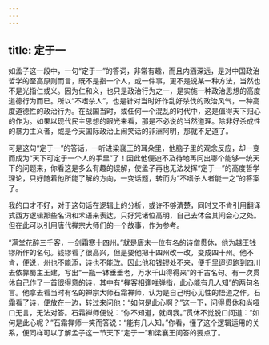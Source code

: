 ```yaml
---
---
---
```

title: 定于一
---




如孟子这一段中，一句“定于一”的答词，非常有趣，而且内涵深远，是对中国政治哲学的至高原则而言，既不是指一个人，或一件事，更不是说某一种方法，当然也不是光指仁或义。因为仁和义，也只是政治行为之一，是实施一种政治思想的高度道德行为而已。所以“不嗜杀人”，也是针对当时好作乱好杀伐的政治风气，一种高度道德性的政治行为。在战国当时，或任何一个混乱的时代中，这是值得天下归心的作为。如果以现代民主思想的眼光来看，那是不必说的当然道理。除非好杀成性的暴力主义者，或是今天国际政治上闹笑话的非洲阿明，那就不足道了。

可是这句“定于一”的答话，一听进梁襄王的耳朵里，他脑子里的观念反应，却一变而成为“天下可定于一个人的手里”了！因此他便迫不及待地再问出哪个能够一统天下的问题来，你看这是多么有趣的误解，使孟子再也无法发挥“定于一”的高度哲学理论，只好随着他所能了解的方向，一变话题，转而为“不嗜杀人者能一之”的答案了。

我的口才不好，对于这句话在逻辑上的分析，或许不够清楚，同时又不肯引用翻译式西方逻辑那些名词和术语来表达，只好凭诸位高明，自己去体会其间会心之处。但在此可以引用唐代禅宗大师们的一个故事，作为参考。

“满堂花醉三千客，一剑霜寒十四州。”就是唐末一位有名的诗僧贯休，他为越王钱镠所作的名句。钱镠看了很高兴，但是要他把十四州改一改，变成四十州。他不肯，便说，州也不能添，诗也不能改。因此他和钱镠处不来，便千里迢迢跑到四川去依靠蜀主王建，写出“一瓶一钵垂垂老，万水千山得得来”的千古名句。有一次贯休自己作了一首很得意的诗，其中有“禅客相逢唯弹指，此心能有几人知”的两句名言。他拿去看当时有名的禅宗大师石霜禅师，认为是自己明心见性的悟道之作。石霜看了诗，便放在一边，转过来问他：“如何是此心啊？”这一下，问得贯休和尚哑口无言，无法对答。石霜禅师便说：“你不知道，就问我。”贯休不觉脱口问道：“如何是此心呢？”石霜禅师一笑而答说：“能有几人知。”你看，懂了这个逻辑运用的关系，便同样可以了解孟子这一节天下“定于一”和梁襄王问答的要点了。